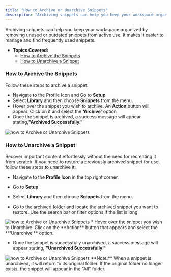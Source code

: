 ```yaml
---
title: "How to Archive or Unarchive Snippets"
description: "Archiving snippets can help you keep your workspace organized by removing unused or outdated snippets from active use. It makes it easier to manage an..."
---
```


Archiving snippets can help you keep your workspace organized by removing unused or outdated snippets from active use. It makes it easier to manage and find frequently used snippets.
* **Topics Covered:** 
    * [How to Archive the Snippets](https://support.salesmate.io/hc/en-us/articles/40451894683417-How-to-Archive-or-Unarchive-Snippets#01JDS15QYE324FKJMAHBED43SZ)
    * [How to Unarchive a Snippet](https://support.salesmate.io/hc/en-us/articles/40451894683417-How-to-Archive-or-Unarchive-Snippets#01JDS16T5125EY1EWE5FZVWDGY)

### How to Archive the Snippets

Follow these steps to archive a snippet:

- Navigate to the Profile Icon and Go to **Setup**
- Select **Library** and then choose **Snippets** from the menu.
- Hover over the snippet you wish to archive. An **Action** button will appear. Click on it and select the **‘Archive’** option
- Once the snippet is archived, a success message will appear stating,**"Archived Successfully."**
<img src="https://support.salesmate.io/hc/article_attachments/40528516436121" alt="how to Archive or Unarchive Snippets"/>

### How to Unarchive a Snippet

Recover important content effortlessly without the need for recreating it from scratch. If you need to restore a previously archived snippet for use, follow these steps to unarchive it:

* Navigate to the **Profile Icon** in the top right corner.

* Go to **Setup**

* Select **Library** and then choose **Snippets** from the menu.

* Go to the archived folder and locate the archived snippet you want to restore. Use the search bar or filter options if the list is long.
<img src="https://support.salesmate.io/hc/article_attachments/40531523324825" alt="how to Archive or Unarchive Snippets"/>
* Hover over the snippet you wish to Unarchive. Click on the **Action** button that appears and select the **‘Unarchive’** option.

* Once the snippet is successfully unarchived, a success message will appear stating, **"Unarchived Successfully."**
<img src="https://support.salesmate.io/hc/article_attachments/40528560110745" alt="how to Archive or Unarchive Snippets"/>


<Note>
  **Note:** When a snippet is unarchived, it will return to its original folder.
  If the original folder no longer exists, the snippet will appear in the "All"
  folder.
</Note>

